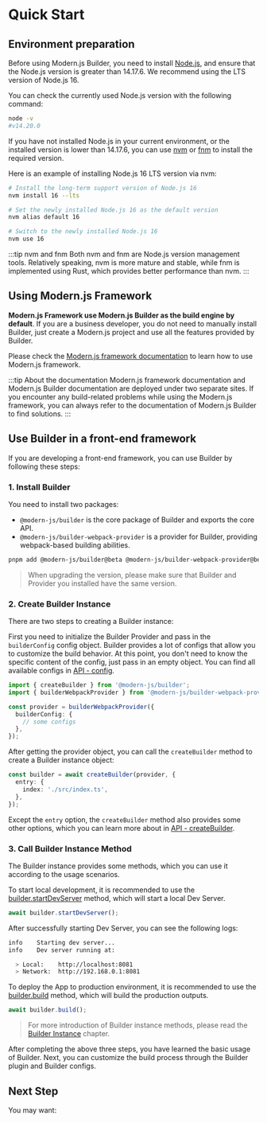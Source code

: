 # Quick Start

## Environment preparation

Before using Modern.js Builder, you need to install [Node.js](https://nodejs.org/), and ensure that the Node.js version is greater than 14.17.6. We recommend using the LTS version of Node.js 16.

You can check the currently used Node.js version with the following command:

```bash
node -v
#v14.20.0
```

If you have not installed Node.js in your current environment, or the installed version is lower than 14.17.6, you can use [nvm](https://github.com/nvm-sh/nvm) or [fnm](https://github.com/Schniz/fnm) to install the required version.

Here is an example of installing Node.js 16 LTS version via nvm:

```bash
# Install the long-term support version of Node.js 16
nvm install 16 --lts

# Set the newly installed Node.js 16 as the default version
nvm alias default 16

# Switch to the newly installed Node.js 16
nvm use 16
```

:::tip nvm and fnm
Both nvm and fnm are Node.js version management tools. Relatively speaking, nvm is more mature and stable, while fnm is implemented using Rust, which provides better performance than nvm.
:::

## Using Modern.js Framework

**Modern.js Framework use Modern.js Builder as the build engine by default**. If you are a business developer, you do not need to manually install Builder, just create a Modern.js project and use all the features provided by Builder.

Please check the [Modern.js framework documentation](https://modernjs.dev/) to learn how to use Modern.js framework.

:::tip About the documentation
Modern.js framework documentation and Modern.js Builder documentation are deployed under two separate sites. If you encounter any build-related problems while using the Modern.js framework, you can always refer to the documentation of Modern.js Builder to find solutions.
:::

## Use Builder in a front-end framework

If you are developing a front-end framework, you can use Builder by following these steps:

### 1. Install Builder

You need to install two packages:

- `@modern-js/builder` is the core package of Builder and exports the core API.
- `@modern-js/builder-webpack-provider` is a provider for Builder, providing webpack-based building abilities.

```bash
pnpm add @modern-js/builder@beta @modern-js/builder-webpack-provider@beta -D
```

> When upgrading the version, please make sure that Builder and Provider you installed have the same version.

### 2. Create Builder Instance

There are two steps to creating a Builder instance:

First you need to initialize the Builder Provider and pass in the `builderConfig` config object. Builder provides a lot of configs that allow you to customize the build behavior. At this point, you don't need to know the specific content of the config, just pass in an empty object. You can find all available configs in [API - config](/en/api/#config).

```ts
import { createBuilder } from '@modern-js/builder';
import { builderWebpackProvider } from '@modern-js/builder-webpack-provider';

const provider = builderWebpackProvider({
  builderConfig: {
    // some configs
  },
});
```

After getting the provider object, you can call the `createBuilder` method to create a Builder instance object:

```ts
const builder = await createBuilder(provider, {
  entry: {
    index: './src/index.ts',
  },
});
```

Except the `entry` option, the `createBuilder` method also provides some other options, which you can learn more about in [API - createBuilder](/en/api/builder-core.html#createbuilder).

### 3. Call Builder Instance Method

The Builder instance provides some methods, which you can use it according to the usage scenarios.

To start local development, it is recommended to use the [builder.startDevServer](/en/api/builder-instance.html#builder-startdevserver) method, which will start a local Dev Server.

```ts
await builder.startDevServer();
```

After successfully starting Dev Server, you can see the following logs:

```bash
info    Starting dev server...
info    Dev server running at:

  > Local:    http://localhost:8081
  > Network:  http://192.168.0.1:8081
```

To deploy the App to production environment, it is recommended to use the [builder.build](/en/api/builder-instance.html#builder-build) method, which will build the production outputs.

```ts
await builder.build();
```

> For more introduction of Builder instance methods, please read the [Builder Instance](/en/api/builder-instance.html) chapter.

After completing the above three steps, you have learned the basic usage of Builder. Next, you can customize the build process through the Builder plugin and Builder configs.

## Next Step

You may want:


<NextSteps>
  <Step
    href="/guide/glossary.html"
    title="Glossary"
    description="Learn about Builder related concepts"
  />
  <Step
    href="/guide/features.html"
    title="All Features"
    description="Learn all features of Builder"
  />
  <Step
    href="/api"
    title="API Reference"
    description="View detailed API documentation"
  />
</NextSteps>
